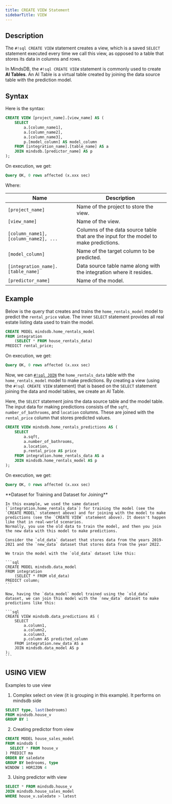 ```yaml
---
title: CREATE VIEW Statement
sidebarTitle: VIEW
---
```


## Description

The `#!sql CREATE VIEW` statement creates a view, which is a saved `SELECT` statement executed every time we call this view, as opposed to a table that stores its data in columns and rows.

In MindsDB, the `#!sql CREATE VIEW` statement is commonly used to create **AI Tables**. An AI Table is a virtual table created by joining the data source table with the prediction model.

## Syntax

Here is the syntax:

```sql
CREATE VIEW [project_name].[view_name] AS (
    SELECT
        a.[column_name1],
        a.[column_name2],
        a.[column_name3],
        p.[model_column] AS model_column
    FROM [integration_name].[table_name] AS a
    JOIN mindsdb.[predictor_name] AS p
);
```

On execution, we get:

```sql
Query OK, 0 rows affected (x.xxx sec)
```

Where:

| Name                                  | Description                                                                              |
| ------------------------------------- | ---------------------------------------------------------------------------------------- |
| `[project_name]`                      | Name of the project to store the view.                                                   |
| `[view_name]`                         | Name of the view.                                                                        |
| `[column_name1], [column_name2], ...` | Columns of the data source table that are the input for the model to make predictions.   |
| `[model_column]`                      | Name of the target column to be predicted.                                               |
| `[integration_name].[table_name]`     | Data source table name along with the integration where it resides.                      |
| `[predictor_name]`                    | Name of the model.                                                                       |

## Example

Below is the query that creates and trains the `home_rentals_model` model to predict the `rental_price` value. The inner `SELECT` statement provides all real estate listing data used to train the model.

```sql
CREATE MODEL mindsdb.home_rentals_model
FROM integration
    (SELECT * FROM house_rentals_data)
PREDICT rental_price;
```

On execution, we get:

```sql
Query OK, 0 rows affected (x.xxx sec)
```

Now, we can [`#!sql JOIN`](/sql/api/join/) the `home_rentals_data` table with the `home_rentals_model` model to make predictions. By creating a view (using the `#!sql CREATE VIEW` statement) that is based on the `SELECT` statement joining the data and model tables, we create an AI Table.

Here, the `SELECT` statement joins the data source table and the model table. The input data for making predictions consists of the `sqft`, `number_of_bathrooms`, and `location` columns. These are joined with the `rental_price` column that stores predicted values.

```sql
CREATE VIEW mindsdb.home_rentals_predictions AS (
    SELECT
        a.sqft,
        a.number_of_bathrooms,
        a.location,
        p.rental_price AS price
    FROM integration.home_rentals_data AS a
    JOIN mindsdb.home_rentals_model AS p
);
```

On execution, we get:

```sql
Query OK, 0 rows affected (x.xxx sec)
```

<Note>
    **Dataset for Training and Dataset for Joining**

    In this example, we used the same dataset (`integration.home_rentals_data`) for training the model (see the `CREATE MODEL` statement above) and for joining with the model to make predictions (see the `CREATE VIEW` statement above). It doesn't happen like that in real-world scenarios.
    Normally, you use the old data to train the model, and then you join the new data with this model to make predictions.

    Consider the `old_data` dataset that stores data from the years 2019-2021 and the `new_data` dataset that stores data from the year 2022.

    We train the model with the `old_data` dataset like this:

    ```sql
    CREATE MODEL mindsdb.data_model
    FROM integration
        (SELECT * FROM old_data)
    PREDICT column;
    ```

    Now, having the `data_model` model trained using the `old_data` dataset, we can join this model with the `new_data` dataset to make predictions like this:

    ```sql
    CREATE VIEW mindsdb.data_predictions AS (
        SELECT
            a.column1,
            a.column2,
            a.column3,
            p.column AS predicted_column
        FROM integration.new_data AS a
        JOIN mindsdb.data_model AS p
    );
    ```
</Note>

## USING VIEW

Examples to use view

1. Complex select on view (it is grouping in this example). It performs on mindsdb side

```sql
SELECT type, last(bedrooms) 
FROM mindsdb.house_v
GROUP BY 1
```

2. Creating predictor from view

```sql
CREATE MODEL house_sales_model
FROM mindsdb (
  SELECT * FROM house_v
) PREDICT ma
ORDER BY saledate
GROUP BY bedrooms, type
WINDOW 1 HORIZON 4
```

3. Using predictor with view

```sql
SELECT * FROM mindsdb.house_v
JOIN mindsdb.house_sales_model
WHERE house_v.saledate > latest 
```
